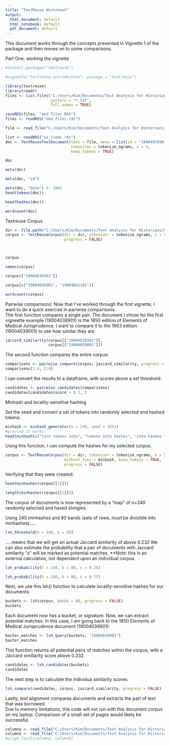 ```yaml
---
title: "TextReuse Worksheet"
output:
  html_document: default
  html_notebook: default
  pdf_document: default
---
```


This document works through the concepts presented in Vignette 1 of the package and then moves on to some comparisons.

Part One:  working the vignette

```r
#install.packages("textreuse")

#vignette("textreuse-introduction", package = "textreuse")

```

```r

library(textreuse)
library(readr)
files <- list.files("C:/Users/Kim/Documents/Text Analysis for Historians/medical_documents", 
                    pattern = "*.txt",
                    full.names = TRUE)

saveRDS(files, "med_files.RDS")
files <- readRDS("med_files.rds")
```


```r

file <- read_file("C:/Users/Kim/Documents/Text Analysis for Historians/medical_documents/19004036901.txt")

list <- readRDS("us_items.rds")
doc <- TextReuseTextDocument(text = file, meta = list(id = "19004036901"),
                             tokenizer = tokenize_ngrams, n = 5,
                             keep_tokens = TRUE)

doc
```


```r
meta(doc)
```

```r
meta(doc, "id")
```
```r
meta(doc, "date") <- 1865
head(tokens(doc))
```
```r
head(hashes(doc))
```
```r
wordcount(doc)
```
Textreuse Corpus


```r

dir <- file.path("C:/Users/Kim/Documents/Text Analysis for Historians/medical_documents")
corpus <- TextReuseCorpus(dir = dir, tokenizer = tokenize_ngrams, n = 5,
                          progress = FALSE)



corpus
```

```r
names(corpus)
```

```r
corpus[["19004036901"]]
```

```r
corpus[c("19004036901", "19004041101")]
```
```r
wordcount(corpus)
```
Pairwise comparisons:
Now that I've worked through the first vignette, I want to do a quick exercise in pariwise comparisons.  
The first function compares a single pair. The document I chose for the first vigneette example (19004036901) is the 1850 edition of Elements of Medical Jurisprudence.  I want to compare it to the 1863 edition (19004039001) to see how similar they are.

```r
jaccard_similarity(corpus[["19004036901"]], 
                   corpus[["19004039001"]])
```
The second function compares the entire corpus:
```r
comparisons <- pairwise_compare(corpus, jaccard_similarity, progress = FALSE)
comparisons[1:4, 1:4]
```
I can convert the results to a dataframe, with scores above a set threshold:
```r
candidates <- pairwise_candidates(comparisons)
candidates[candidates$score > 0.1, ]
```




Minhash and locality-sensitive hashing

Set the seed and convert a set of tokens into randomly selected and hashed tokens:
```r
minhash <- minhash_generator(n = 240, seed = 3552)
#proving it works:
head(minhash(c("turn tokens into", "tokens into hashes", "into hashes fast")))
```
Using this function, I can compute the hashes for my selected corpus.
```r
corpus <- TextReuseCorpus(dir = dir, tokenizer = tokenize_ngrams, n = 5,
                          minhash_func = minhash, keep_tokens = TRUE,
                          progress = FALSE)
```
Verifying that they were created:
```r
head(minhashes(corpus[[1]]))

length(minhashes(corpus[[1]]))
```
The corpus of documents is now represented by a "map" of n=240 randomly selected and hased shingles.

Using 240 minhashes and 80 bands (sets of rows, must be divisible into minhashes).....
```r
lsh_threshold(h = 240, b = 80)
```
.....means that we will get an actual Jaccard similarity of above 0.232
We can also estimate the probability that a pair of documents with Jaccard similarity "s" will be marked as potential matches.  **Note: this is an external calculation, not dependent upon an individual corpus.
```r
lsh_probability(h = 240, b = 80, s = 0.25)
```
```r
lsh_probability(h = 240, b = 80, s = 0.75)
```


Next, we use this lsh() function to calculate locality-sensitive hashes for our documents:
```r
buckets <- lsh(corpus, bands = 80, progress = FALSE)
buckets
```
Each document now has a bucket, or signature. Now, we can extract potential matches: In this case, I am going back to the 1850 Elements of Medical Jurisprudence document (19004036901):
```r
baxter_matches <- lsh_query(buckets, "19004036901")
baxter_matches
```
This function returns all potential pairs of matches within the corpus, with a Jaccard similiarity score above 0.232.

```r
candidates <- lsh_candidates(buckets)
candidates
```
The next step is to calculate the individua similarity scores:
```r
lsh_compare(candidates, corpus, jaccard_similarity, progress = FALSE)
```

Lastly, text alignment compares documents and extracts the part of text that was borrowed.  
Due to memory limitations, this code will not run with this document corpus on my laptop. Comparison of a small set of pages would likely be successful. 

```r

columna <- read_file("C:/Users/Kim/Documents/Text Analysis for Historians/medical_documents/19007744200.txt")
columnb <- read_file("C:/Users/Kim/Documents/Text Analysis for Historians/medical_documents/20001901700.txt")                 
#align_local(columna, columnb)
```
